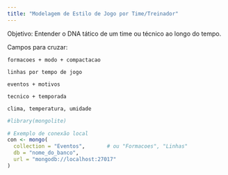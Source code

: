 ```yaml
---
title: "Modelagem de Estilo de Jogo por Time/Treinador"
---
```


Objetivo: Entender o DNA tático de um time ou técnico ao longo do tempo.

Campos para cruzar:

    formacoes + modo + compactacao

    linhas por tempo de jogo

    eventos + motivos

    tecnico + temporada

    clima, temperatura, umidade


```r
#library(mongolite)

# Exemplo de conexão local
con <- mongo(
  collection = "Eventos",       # ou "Formacoes", "Linhas"
  db = "nome_do_banco",
  url = "mongodb://localhost:27017"
)

```

